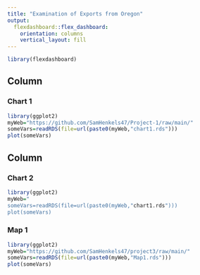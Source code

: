 ```yaml
---
title: "Examination of Exports from Oregon"
output: 
  flexdashboard::flex_dashboard:
    orientation: columns
    vertical_layout: fill
---
```


```r
library(flexdashboard)
```

Column {data-width=650}
-----------------------------------------------------------------------

### Chart 1

```r
library(ggplot2)
myWeb="https://github.com/SamHenkels47/Project-1/raw/main/"
someVars=readRDS(file=url(paste0(myWeb,"chart1.rds")))
plot(someVars)

```

Column {data-width=350}
-----------------------------------------------------------------------

### Chart 2

```r
library(ggplot2)
myWeb="
someVars=readRDS(file=url(paste0(myWeb,"chart1.rds")))
plot(someVars)
```

### Map 1

```r
library(ggplot2)
myWeb="https://github.com/SamHenkels47/project3/raw/main/"
someVars=readRDS(file=url(paste0(myWeb,"Map1.rds")))
plot(someVars)
```

